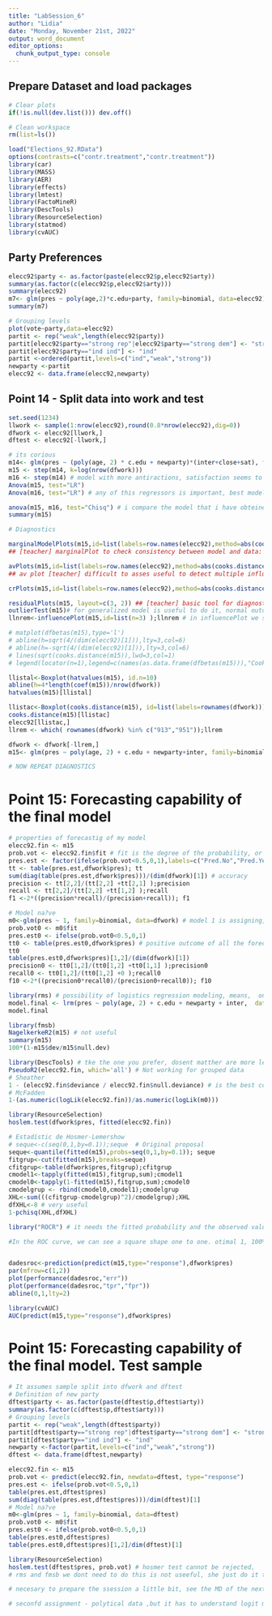 ---
title: "LabSession_6"
author: "Lidia"
date: "Monday, November 21st, 2022"
output: word_document
editor_options: 
  chunk_output_type: console
---

## Prepare Dataset and load packages
```{r}
# Clear plots
if(!is.null(dev.list())) dev.off()

# Clean workspace
rm(list=ls())

load("Elections_92.RData")
options(contrasts=c("contr.treatment","contr.treatment"))
library(car)
library(MASS)
library(AER)
library(effects)
library(lmtest)
library(FactoMineR)
library(DescTools)
library(ResourceSelection)
library(statmod)
library(cvAUC)
```


## Party Preferences

```{r}
elecc92$party <- as.factor(paste(elecc92$p,elecc92$arty))
summary(as.factor(c(elecc92$p,elecc92$arty)))
summary(elecc92)
m7<- glm(pres ~ poly(age,2)*c.edu+party, family=binomial, data=elecc92)
summary(m7)

# Grouping levels
plot(vote~party,data=elecc92)
partit <- rep("weak",length(elecc92$party))
partit[elecc92$party=="strong rep"|elecc92$party=="strong dem"] <- "strong"
partit[elecc92$party=="ind ind"] <- "ind"
partit <-ordered(partit,levels=c("ind","weak","strong"))
newparty <-partit
elecc92 <- data.frame(elecc92,newparty)
```

## Point 14 - Split data into work and test

```{r}
set.seed(1234)
llwork <- sample(1:nrow(elecc92),round(0.8*nrow(elecc92),dig=0))
dfwork <- elecc92[llwork,]
dftest <- elecc92[-llwork,]

# its corious 
m14<- glm(pres ~ (poly(age, 2) * c.edu + newparty)*(inter+close+sat), family=binomial, data=dfwork)
m15 <- step(m14, k=log(nrow(dfwork)))
m16 <- step(m14) # model with more antiractions, satisfaction seems to be a significnt factor,fit  feet and number param.
Anova(m15, test="LR") 
Anova(m16, test="LR") # any of this regressors is important, best model

anova(m15, m16, test="Chisq") # i compare the model that i have obteined uing bic & aic, based on deviance test, comparison null hipotessis => both models are equivelent, satisfaied with this result. Using BIC or AIC is not the smae, taking acount the size of the sample i used BIC. p-value less than 5% i will use also BIC
summary(m15)

# Diagnostics

marginalModelPlots(m15,id=list(labels=row.names(elecc92),method=abs(cooks.distance(m15)), n=5) )# here i have a linear predictor, seen in theory, this sigmoidal shape is cause of the logit transformation. So in this case, we dont have a aperfect model, cause we see come discrepancies 
## [teacher] marginalPlot to check consistency between model and data: only to numeric regressors

avPlots(m15,id=list(labels=row.names(elecc92),method=abs(cooks.distance(m15)), n=5) )
## av plot [teacher] difficult to asses useful to detect multiple influent data for a given parmeter

crPlots(m15,id=list(labels=row.names(elecc92),method=abs(cooks.distance(m15)), n=5) ) # symmetries are not important, only are important in normal regression

residualPlots(m15, layout=c(3, 2)) ## [teacher] basic tool for diagnostic, plot(model) NOT BE APLIED
outlierTest(m15)# for generalized model is useful to do it, normal outcome is not necessary
llnrem<-influencePlot(m15,id=list(n=3) );llnrem # in influencePlot we see student residuals, observation with largest residual and some observations that have lavararage three times higher to the leverge

# matplot(dfbetas(m15),type='l')
# abline(h=sqrt(4/(dim(elecc92)[1])),lty=3,col=6)
# abline(h=-sqrt(4/(dim(elecc92)[1])),lty=3,col=6)
# lines(sqrt(cooks.distance(m15)),lwd=3,col=1)
# legend(locator(n=1),legend=c(names(as.data.frame(dfbetas(m15))),"Cook D"), col=c(1:3,1), lty=c(3,3,3,1) )

llistal<-Boxplot(hatvalues(m15), id.n=10)
abline(h=4*length(coef(m15))/nrow(dfwork))
hatvalues(m15)[llistal]

llistac<-Boxplot(cooks.distance(m15), id=list(labels=rownames(dfwork)))
cooks.distance(m15)[llistac]
elecc92[llistac,]
llrem <- which( rownames(dfwork) %in% c("913","951"));llrem

dfwork <- dfwork[-llrem,]
m15<- glm(pres ~ poly(age, 2) + c.edu + newparty+inter, family=binomial, data=dfwork )

# NOW REPEAT DIAGNOSTICS
```

# Point 15: Forecasting capability of the final model

```{r}
# properties of forecastig of my model
elecc92.fin <- m15
prob.vot <- elecc92.fin$fit # fit is the degree of the probability, or use the generic method predict, in which will have exctly the same
pres.est <- factor(ifelse(prob.vot<0.5,0,1),labels=c("Pred.No","Pred.Yes")) # we use confusion tables
tt <- table(pres.est,dfwork$pres); tt
sum(diag(table(pres.est,dfwork$pres)))/(dim(dfwork)[1]) # accuracy
precision <- tt[2,2]/(tt[2,2] +tt[2,1] );precision 
recall <- tt[2,2]/(tt[2,2] +tt[1,2] );recall
f1 <-2*((precision*recall)/(precision+recall)); f1

# Model na?ve
m0<-glm(pres ~ 1, family=binomial, data=dfwork) # model 1 is assigning, all the observations are positiv
prob.vot0 <- m0$fit
pres.est0 <- ifelse(prob.vot0<0.5,0,1)
tt0 <- table(pres.est0,dfwork$pres) # positive outcome of all the forecastic predictions¿?, we have new scores, in the case of 
tt0
table(pres.est0,dfwork$pres)[1,2]/(dim(dfwork)[1])
precision0 <- tt0[1,2]/(tt0[1,2] +tt0[1,1] );precision0
recall0 <- tt0[1,2]/(tt0[1,2] +0 );recall0
f10 <-2*((precision0*recall0)/(precision0+recall0)); f10

library(rms) # possibility of logistics regression modeling, means,  only logit transformation. We will see additional indicators, coef. of determination C is the value of the area under RoC accure
model.final <- lrm(pres ~ poly(age, 2) + c.edu + newparty + inter,  data=dfwork)
model.final

library(fmsb)
NagelkerkeR2(m15) # not useful
summary(m15)
100*(1-m15$dev/m15$null.dev)

library(DescTools) # tke the one you prefer, dosent matther are more less the same and we can find in some ocasions the same value of coeficient determination.
PseudoR2(elecc92.fin, which='all') # Not working for grouped data
# Sheather
1 - (elecc92.fin$deviance / elecc92.fin$null.deviance) # is the best coeficient
# McFadden
1-(as.numeric(logLik(elecc92.fin))/as.numeric(logLik(m0)))

library(ResourceSelection)
hoslem.test(dfwork$pres, fitted(elecc92.fin))

# Estadístic de Hosmer-Lemershow
# seque<-c(seq(0,1,by=0.1));seque  # Original proposal
seque<-quantile(fitted(m15),probs=seq(0,1,by=0.1)); seque
fitgrup<-cut(fitted(m15),breaks=seque)
cfitgrup<-table(dfwork$pres,fitgrup);cfitgrup
cmodel1<-tapply(fitted(m15),fitgrup,sum);cmodel1
cmodel0<-tapply(1-fitted(m15),fitgrup,sum);cmodel0
cmodelgrup <- rbind(cmodel0,cmodel1);cmodelgrup
XHL<-sum(((cfitgrup-cmodelgrup)^2)/cmodelgrup);XHL
dfXHL<-8 # very useful
1-pchisq(XHL,dfXHL)

library("ROCR") # it needs the fitted probability and the observed values in the sample, easy to use. train to asse ( i take the rror rate in prediction, accuracy computes according to the treshold of positive and neg. outcome) 0.8 few po. outcomes, 0.5 is the optimal value (owest), 0.2 od accuracy and precions and wide score wuld change. Helps to decide the suitable treshold for true positive outcome.

#In the ROC curve, we can see a square shape one to one. otimal 1, 100% of treu positive outcome, and risk of false positive. In case the roc curve is straight line, the model is absolute disaster for casting. The minimum is 0.5 horrible model, and the optimal model is 100% defined all the positive outcomes and not making any mistake.


dadesroc<-prediction(predict(m15,type="response"),dfwork$pres)
par(mfrow=c(1,2))
plot(performance(dadesroc,"err"))
plot(performance(dadesroc,"tpr","fpr"))
abline(0,1,lty=2)

library(cvAUC)
AUC(predict(m15,type="response"),dfwork$pres)

```

# Point 15: Forecasting capability of the final model. Test sample

```{r}
# It assumes sample split into dfwork and dftest
# Definition of new party
dftest$party <- as.factor(paste(dftest$p,dftest$arty))
summary(as.factor(c(dftest$p,dftest$arty)))
# Grouping levels
partit <- rep("weak",length(dftest$party))
partit[dftest$party=="strong rep"|dftest$party=="strong dem"] <- "strong"
partit[dftest$party=="ind ind"] <- "ind"
newparty <-factor(partit,levels=c("ind","weak","strong"))
dftest <- data.frame(dftest,newparty)

elecc92.fin <- m15
prob.vot <- predict(elecc92.fin, newdata=dftest, type="response")
pres.est <- ifelse(prob.vot<0.5,0,1)
table(pres.est,dftest$pres)
sum(diag(table(pres.est,dftest$pres)))/dim(dftest)[1]
# Model na?ve
m0<-glm(pres ~ 1, family=binomial, data=dftest)
prob.vot0 <- m0$fit
pres.est0 <- ifelse(prob.vot0<0.5,0,1)
table(pres.est0,dftest$pres)
table(pres.est0,dftest$pres)[1,2]/dim(dftest)[1]

library(ResourceSelection)
hoslem.test(dftest$pres, prob.vot) # hosmer test cannot be rejected, 
# rms and fmsb we dont need to do this is not useeful, she just do it to complete the session, use description tools for coeff icient and hostmn so useful

# necesary to prepare the ssession a little bit, see the MD of the next session 8overview sumary binomial models) + nominal outcome + interpretation logots + ordinal data + hierarchical long model (follow before the class)

# seconfd assignment - polytical data ,but it has to understand logit models.
```
